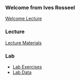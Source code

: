### Welcome from Ives Rosseel

[Welcome Lecture](/sections/1_intro/welcome.qmd)

### Lecture

[Lecture Materials](/sections/1_intro/lecture.qmd)

### Lab

- [Lab Exercises](/lavaan-e-learning/1_intro/Lecture 1 - Lab/Exercise with answers - RMK/Lavaan---Lab---regression.html)
- [Lab Data](/lavaan-e-learning/1_intro/Lecture 1 - Lab/Data files.zip)

